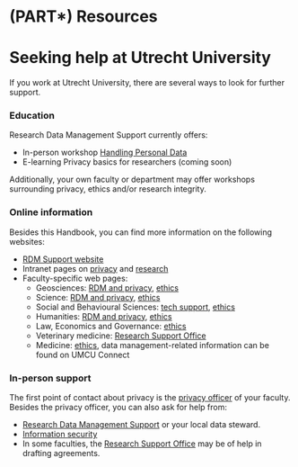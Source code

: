 # (PART\*) Resources {-} 

# Seeking help at Utrecht University {#seeking-help}
If you work at Utrecht University, there are several ways to look for further support.


### Education {#education}

Research Data Management Support currently offers:

- In-person workshop [Handling Personal Data](https://www.uu.nl/en/research/research-data-management/training-workshops/handling-personal-data-in-research){target="_blank"}
- E-learning Privacy basics for researchers (coming soon)

Additionally, your own faculty or department may offer workshops surrounding
privacy, ethics and/or research integrity.

### Online information {#websites}

Besides this Handbook, you can find more information on the following websites:

- [RDM Support website](https://www.uu.nl/rdm){target="_blank"}
- Intranet pages on [privacy](https://intranet.uu.nl/en/knowledge-base/privacy-at-uu){target="_blank"} and
  [research](https://intranet.uu.nl/en/knowledgebase/research){target="_blank"}
- Faculty-specific web pages:
  - Geosciences: [RDM and privacy](https://geo-data-support.sites.uu.nl/){target="_blank"},
    [ethics](https://sciencegeo-erb.sites.uu.nl/){target="_blank"}
  - Science: [RDM and privacy](https://science-data-support.sites.uu.nl/){target="_blank"},
    [ethics](https://sciencegeo-erb.sites.uu.nl/){target="_blank"}
  - Social and Behavioural Sciences: [tech support](https://techsupport.fss.uu.nl/){target="_blank"},
    [ethics](https://ferb.sites.uu.nl/){target="_blank"}
  - Humanities: [RDM and privacy](https://cdh.uu.nl/research/data-management-privacy/){target="_blank"},
    [ethics](https://fetc-gw.wp.hum.uu.nl/){target="_blank"}
  - Law, Economics and Governance: [ethics](https://intranet.uu.nl/en/knowledgebase/facultys-ethical-review-committee){target="_blank"}
  - Veterinary medicine: [Research Support Office](https://www.uu.nl/en/node/589/onderzoeksbureauresearch-support-office){target="_blank"}
  - Medicine: [ethics](https://www.metc-utrecht.nl/en/){target="_blank"}, data management-related information can be found on UMCU Connect

### In-person support {#support}

The first point of contact about privacy is the [privacy officer](https://intranet.uu.nl/en/knowledgebase/privacyofficers){target="_blank"}
of your faculty. Besides the privacy officer, you can also ask for help from:

- [Research Data Management Support](https://www.uu.nl/en/research/research-data-management/contact-us){target="_blank"}
or your local data steward.
- [Information security](https://intranet.uu.nl/en/security/information-security-contact-who-are-we){target="_blank"}
- In some faculties, the [Research Support Office](https://intranet.uu.nl/en/knowledgebase/research-support-offices){target="_blank"} 
may be of help in drafting agreements.